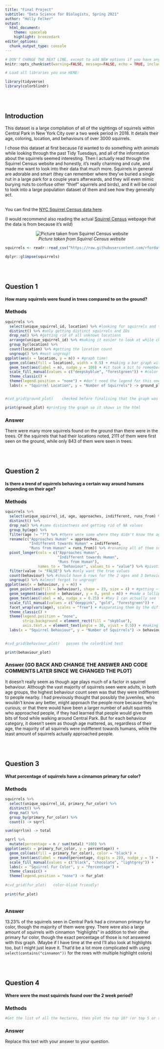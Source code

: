 ```yaml
---
title: "Final Project"
subtitle: "Data Science for Biologists, Spring 2021"
author: "Holly Felker"
output: 
  html_document:
    theme: spacelab
    highlight: breezedark
editor_options: 
  chunk_output_type: console
---
```


```r
# DON'T CHANGE THE NEXT LINE, except to add NEW options if you have any.
knitr::opts_chunk$set(warning=FALSE, message=FALSE, echo = TRUE, include = TRUE)

# Load all libraries you use HERE:

library(tidyverse)
library(colorblindr)
```

<br><br>

## Introduction

This dataset is a large compilation of all of the sightings of squirrels within Central Park in New York City over a two week period in 2018. It details their age, coloring, location, and behaviours of over 3000 squirrels. 

I chose this dataset at first because I'd wanted to do something with animals while looking through the past Tidy Tuesdays, and all of the information about the squirrels seemed interesting. Then I actually read through the Squirrel Census website and honestly, it's really charming and cute, and made me want to look into their data that much more. Squirrels in general are adorable and smart (they can remember where they've buried a single nut in a large park for a couple years afterwards, and they will even mimic burying nuts to confuse other "thief" squirrels and birds), and it will be cool to look into a large population dataset of them and see how they generally act.

<br>
You can find the [NYC Squirrel Census data here](https://github.com/rfordatascience/tidytuesday/tree/master/data/2019/2019-10-29). 

(I would recommend also reading the actual [Squirrel Census](https://www.thesquirrelcensus.com/) webpage that the data is from because it's *wild*)

<center>

![*Picture taken from Squirrel Census website*](https://images.squarespace-cdn.com/content/v1/603eb468703ac05daa645759/1615241445862-14IGJV192HTVQU5L40N7/ke17ZwdGBToddI8pDm48kHUV6dDLfCQ4HBz_x2OKkK9Zw-zPPgdn4jUwVcJE1ZvWhcwhEtWJXoshNdA9f1qD7bNalm2hBiow6Ud3tcGmvvHIF2jj_e0-UIP_F6xVGbtXQQjOVi2ID8SIgmDZ4pM6MA/squirrel_haunches_web.png?format=300w)

</center>

```r

squirrels <- readr::read_csv("https://raw.githubusercontent.com/rfordatascience/tidytuesday/master/data/2019/2019-10-29/nyc_squirrels.csv")

dplyr::glimpse(squirrels)

```

<br><br>

## Question 1

#### How many squirrels were found in trees compared to on the ground?

### Methods

```r

squirrels %>%
  select(unique_squirrel_id, location) %>% #looking for squirrels and their locations
  distinct() %>% #only getting distinct squirrels and IDs
  drop_na() %>% #getting rid of all unknown locations
  arrange(unique_squirrel_id) %>% #making it easier to look at while checking the tibble
  group_by(location) %>% 
  count(location) %>% #getting the location count
  ungroup() %>% #must ungroup!
ggplot(aes(x = location, y = n)) + #graph time!
  geom_col(aes(fill = location), width = 0.5) + #making a bar graph with the numbers from the counts
  geom_text(aes(label = n), nudge_y = 100) + #it took a bit to remember how to add and fix my labels
  scale_fill_manual(values = c("deepskyblue", "forestgreen")) + #color coding for the different locations
  theme_classic() +
  theme(legend.position = "none") + #don't need the legend for this one
  labs(x = "Squirrel Location", y = "Number of Squirrels") -> ground_plot


#cvd_grid(ground_plot)    checked before finalising that the graph was colorblind-friendly and it looks good!

print(ground_plot) #printing the graph so it shows in the html

```


### Answer

There were many more squirrels found on the ground than there were in the trees. Of the squirrels that had their locations noted, 2111 of them were first seen on the ground, while only 843 of them were seen in trees.


<br><br>

## Question 2

#### Is there a trend of squirrels behaving a certain way around humans depending on their age?

### Methods

```r

squirrels %>%
  select(unique_squirrel_id, age, approaches, indifferent, runs_from) %>% #getting the necessary columns
  distinct() %>%
  drop_na() %>% #same distinctness and getting rid of NA values
  group_by(age) %>%
  filter(age != "?") %>% #there were some where they didn't know the age of the squirrel, but I got rid of those
  rename(c("Approaches Human" = approaches, 
           "Indifferent towards Human" = indifferent, 
           "Runs from Human" = runs_from)) %>% #renaming all of them so it looks better in the plot
  pivot_longer(cols = c("Approaches Human", 
                        "Indifferent towards Human", 
                        "Runs from Human"), 
               names_to = "behaviour", values_to = "value") %>% #pivoting it so everything is tidier
  filter(value != "FALSE") %>% #only want the true values
  count(behaviour) %>% #should have 6 rows for the 2 ages and 3 behaviours
  ungroup() %>% #almost forgot to ungroup!
ggplot(aes(x = behaviour, y = n)) +
  geom_point(aes(fill = behaviour), shape = 23, size = 4) + #getting ~fancy~ with the shapes
  geom_segment(aes(xend = behaviour, y = 0, yend = n)) + #made a lollipop plot for flavor
  geom_text(aes(label = n), nudge_x = 0.25) + #hey I can actually see the values now
  scale_fill_manual(values = c("deeppink", "gold", "forestgreen")) +
  facet_wrap(vars(age), scales = "free") + #separating them by the different behaviours
  theme_classic() +
  theme(legend.position = "none", 
        strip.background = element_rect(fill = "skyblue"),
        axis.text.x = element_text(angle = 30, vjust = 0.5)) + #making a nice background strip color
  labs(x = "Squirrel Behaviour", y = "Number of Squirrels") -> behaviour_plot

 
#cvd_grid(behaviour_plot)   passes the colorblind test

print(behaviour_plot)


```


### Answer (GO BACK AND CHANGE THE ANSWER AND CODE COMMENTS LATER SINCE WE CHANGED THE PLOT)

It doesn't really seem as though age plays much of a factor in squirrel behaviour. Although the vast majority of squirrels seen were adults, in both age groups, the highest behaviour count seen was that they were indifferent to people nearby. I had previously thought that possibly the juveniles, who wouldn't know any better, might approach the people more because they're curious; or that there would have been a larger number of adult squirrels who approached people, if they had learned that people would give them bits of food while walking around Central Park. But for each behaviour category, it doesn't seem as though age mattered, as, regardless of their age, the majority of all squirrels were indifferent towards humans, while the least amount of squirrels actually approached people.


<br><br>

## Question 3

#### What percentage of squirrels have a cinnamon primary fur color?

### Methods

```r

squirrels %>%
  select(unique_squirrel_id, primary_fur_color) %>%
  distinct() %>%
  drop_na() %>%
  group_by(primary_fur_color) %>%
  count() -> sqrrl

sum(sqrrl$n) -> total

sqrrl %>% 
  mutate(percentage = n / sum(total) *100) %>%
ggplot(aes(x = primary_fur_color, y = percentage)) +
  geom_col(aes(fill = primary_fur_color), color = "black") +
  geom_text(aes(label = round(percentage, digits = 2)), nudge_y = 5) +
  scale_fill_manual(values = c("black", "chocolate", "lightgrey")) +
  labs(x = "Squirrel Fur Color", y = "Percentage") +
  theme_classic() +
  theme(legend.position = "none") -> fur_plot
  
#cvd_grid(fur_plot)   color-blind friendly!
  
print(fur_plot)



```


### Answer

13.23% of the squirrels seen in Central Park had a cinnamon primary fur color, though the majority of them were grey. There were also a large amount of squirrels with cinnamon "highlights" in addition to their other primary fur color, though the exact percentage of those is not answered with this graph.
(Maybe if I have time at the end I'll also look at highlights too, but I might just leave it. That'd be a lot more complicated with using `select(contains("cinnamon"))` for the rows with multiple highlight colors)


<br><br>

## Question 4

#### Where were the most squirrels found over the 2 week period?

### Methods

```r

#Get the list of all the hectares, then plot the top 10? (or top 5 or something)


```


### Answer

Replace this text with your answer to your question.
